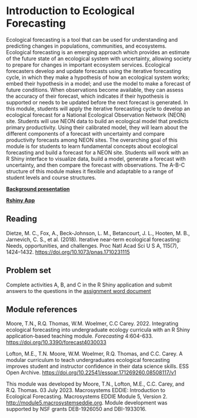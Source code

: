 # Introduction to Ecological Forecasting {#sec-eddiemod5}

Ecological forecasting is a tool that can be used for understanding and predicting changes in populations, communities, and ecosystems. Ecological forecasting is an emerging approach which provides an estimate of the future state of an ecological system with uncertainty, allowing society to prepare for changes in important ecosystem services. Ecological forecasters develop and update forecasts using the iterative forecasting cycle, in which they make a hypothesis of how an ecological system works; embed their hypothesis in a model; and use the model to make a forecast of future conditions. When observations become available, they can assess the accuracy of their forecast, which indicates if their hypothesis is supported or needs to be updated before the next forecast is generated. In this module, students will apply the iterative forecasting cycle to develop an ecological forecast for a National Ecological Observation Network (NEON) site. Students will use NEON data to build an ecological model that predicts primary productivity. Using their calibrated model, they will learn about the different components of a forecast with uncertainty and compare productivity forecasts among NEON sites. The overarching goal of this module is for students to learn fundamental concepts about ecological forecasting and build a forecast for a NEON site. Students will work with an R Shiny interface to visualize data, build a model, generate a forecast with uncertainty, and then compare the forecast with observations. The A-B-C structure of this module makes it flexible and adaptable to a range of student levels and course structures.

[**Background presentation**](https://cdn.serc.carleton.edu/files/eddie/teaching_materials/modules/instructor_powerpoint_module5.pptx)

[**Rshiny App**](https://macrosystemseddie.shinyapps.io/module5/)

## Reading

Dietze, M. C., Fox, A., Beck-Johnson, L. M., Betancourt, J. L., Hooten, M. B., Jarnevich, C. S., et al. (2018). Iterative near-term ecological forecasting: Needs, opportunities, and challenges. Proc Natl Acad Sci U S A, 115(7), 1424–1432. <https://doi.org/10.1073/pnas.1710231115>

## Problem set

Complete activities A, B, and C in the R Shiny application and submit answers to the questions in the [assignment word document](https://cdn.serc.carleton.edu/files/eddie/teaching_materials/modules/student_handout_module5.docx)

## Module references

Moore, T.N., R.Q. Thomas, W.M. Woelmer, C.C Carey. 2022. Integrating ecological forecasting into undergraduate ecology curricula with an R Shiny application-based teaching module. *Forecasting* 4:604-633. <https://doi.org/10.3390/forecast4030033>

Lofton, M.E., T.N. Moore, W.M. Woelmer, R.Q. Thomas, and C.C. Carey. A modular curriculum to teach undergraduates ecological forecasting improves student and instructor confidence in their data science skills. ESS Open Archive. [https://doi.org/10.22541/essoar.171269260.08508117/v1](https://doi.org/10.22541/essoar.171269260.08508117/v1)

This module was developed by Moore, T.N., Lofton, M.E., C.C. Carey, and R.Q. Thomas. 03 July 2023. Macrosystems EDDIE: Introduction to Ecological Forecasting. Macrosystems EDDIE Module 5, Version 2. <http://module5.macrosystemseddie.org>. Module development was supported by NSF grants DEB-1926050 and DBI-1933016.
